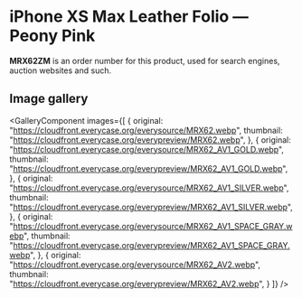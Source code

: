 
# iPhone XS Max Leather Folio — Peony Pink

<Callout type='info' emoji='👉🏻'>**MRX62ZM** is an order number for this product, used for search engines, auction websites and such.</Callout>

## Image gallery

<GalleryComponent
    images={[
      {
        original: "https://cloudfront.everycase.org/everysource/MRX62.webp",
        thumbnail: "https://cloudfront.everycase.org/everypreview/MRX62.webp",
      },
      {
        original: "https://cloudfront.everycase.org/everysource/MRX62_AV1_GOLD.webp",
        thumbnail: "https://cloudfront.everycase.org/everypreview/MRX62_AV1_GOLD.webp",
      },
      {
        original: "https://cloudfront.everycase.org/everysource/MRX62_AV1_SILVER.webp",
        thumbnail: "https://cloudfront.everycase.org/everypreview/MRX62_AV1_SILVER.webp",
      },
      {
        original: "https://cloudfront.everycase.org/everysource/MRX62_AV1_SPACE_GRAY.webp",
        thumbnail: "https://cloudfront.everycase.org/everypreview/MRX62_AV1_SPACE_GRAY.webp",
      },
      {
        original: "https://cloudfront.everycase.org/everysource/MRX62_AV2.webp",
        thumbnail: "https://cloudfront.everycase.org/everypreview/MRX62_AV2.webp",
      }
    ]}
  />
